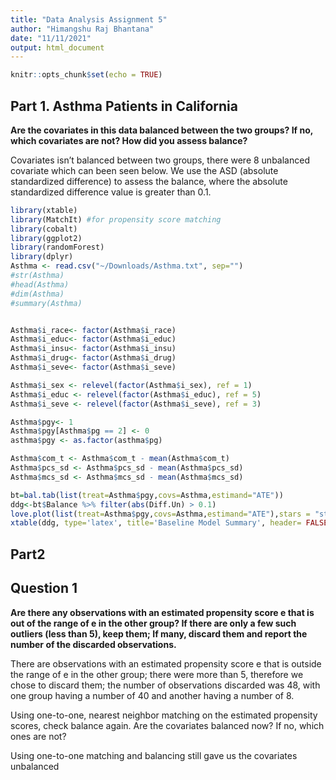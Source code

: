 ```yaml
---
title: "Data Analysis Assignment 5"
author: "Himangshu Raj Bhantana"
date: "11/11/2021"
output: html_document
---
```


```r
knitr::opts_chunk$set(echo = TRUE)
```

## Part 1. Asthma Patients in California

**Are the covariates in this data balanced between the two groups? If no, which covariates are not? How did you assess balance?**

Covariates isn't balanced between two groups, there were 8 unbalanced covariate which can been seen below. We use the ASD (absolute standardized difference) to assess the balance, where the absolute standardized difference value is greater than 0.1.

```r
library(xtable)
library(MatchIt) #for propensity score matching
library(cobalt)
library(ggplot2)
library(randomForest)
library(dplyr)
Asthma <- read.csv("~/Downloads/Asthma.txt", sep="")
#str(Asthma)
#head(Asthma)
#dim(Asthma)
#summary(Asthma)


Asthma$i_race<- factor(Asthma$i_race)
Asthma$i_educ<- factor(Asthma$i_educ)
Asthma$i_insu<- factor(Asthma$i_insu)
Asthma$i_drug<- factor(Asthma$i_drug)
Asthma$i_seve<- factor(Asthma$i_seve)

Asthma$i_sex <- relevel(factor(Asthma$i_sex), ref = 1)
Asthma$i_educ <- relevel(factor(Asthma$i_educ), ref = 5)
Asthma$i_seve <- relevel(factor(Asthma$i_seve), ref = 3)

Asthma$pgy<- 1
Asthma$pgy[Asthma$pg == 2] <- 0
asthma$pgy <- as.factor(asthma$pg)

Asthma$com_t <- Asthma$com_t - mean(Asthma$com_t)
Asthma$pcs_sd <- Asthma$pcs_sd - mean(Asthma$pcs_sd)
Asthma$mcs_sd <- Asthma$mcs_sd - mean(Asthma$mcs_sd)

bt=bal.tab(list(treat=Asthma$pgy,covs=Asthma,estimand="ATE"))
ddg<-bt$Balance %>% filter(abs(Diff.Un) > 0.1)
love.plot(list(treat=Asthma$pgy,covs=Asthma,estimand="ATE"),stars = "std")
xtable(ddg, type='latex', title='Baseline Model Summary', header= FALSE, digits=2, no.space = TRUE)
```
## Part2 

## Question 1
**Are there any observations with an estimated propensity score e that is out of the range of e in the other group? If there are only a few such outliers (less than 5), keep them; If many, discard them and report the number of the discarded observations.**

There are observations with an estimated propensity score e that is outside the range of e in the other group; there were more than 5, therefore we chose to discard them; the number of observations discarded was 48, with one group having a number of 40 and another having a number of 8.

Using one-to-one, nearest neighbor matching on the estimated propensity scores, check balance again. Are the covariates balanced now? If no, which ones are not?

Using one-to-one matching and balancing still gave us the covariates unbalanced 

